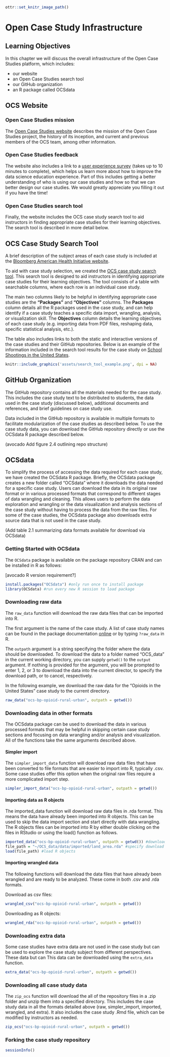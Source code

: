 
```r
ottr::set_knitr_image_path()
```

# Open Case Study Infrastructure

## Learning Objectives

In this chapter we will discuss the overall infrastructure of the Open Case Studies platform, which includes:

- our website
- an Open Case Studies search tool
- our GitHub organization
- an R package called OCSdata


## OCS Website 

### Open Case Studies mission 

The [Open Case Studies website](https://www.opencasestudies.org/) describes the mission of the Open Case Studies project, the history of its inception, and current and previous members of the OCS team, among other information. 

### Open Case Studies feedback 

The website also includes a link to a [user experience survey](https://www.opencasestudies.org/) (takes up to 10 minutes to complete), which helps us learn more about how to improve the data science education experience. Part of this includes getting a better understanding of who is using our case studies and how so that we can better design our case studies. We would greatly appreciate you filling it out  if you have the time! 

### Open Case Studies search tool 

Finally, the website includes the OCS case study search tool to aid instructors in finding appropriate case studies for their learning objectives. The search tool is described in more detail below. 

## OCS Case Study Search Tool 

A brief description of the subject areas of each case study is included at the [Bloomberg American Health Initiative website](https://americanhealth.jhu.edu/open-case-studies).

To aid with case study selection, we created the [OCS case study search tool](https://www.opencasestudies.org/#searchtab). This search tool is designed to aid instructors in identifying appropriate case studies for their learning objectives. The tool consists of a table with searchable columns, where each row is an individual case study. 

The main two columns likely to be helpful in identifying appropriate case studies are the **"Packages"** and **"Objectives"** columns. The **Packages** column details all the R packages used in the case study, and can help identify if a case study teaches a specific data import, wrangling, analysis, or visualization skill. The **Objectives** column details the learning objectives of each case study (e.g. importing data from PDF files, reshaping data, specific statistical analysis, etc.).

The table also includes links to both the static and interactive versions of the case studies and their GitHub repositories. Below is an example of the information included in the search tool results for the case study on [School Shootings in the United States](https://www.opencasestudies.org/ocs-bp-school-shootings-dashboard/).

```r
knitr::include_graphics('assets/search_tool_example.png', dpi = NA)
```

## GitHub Organization 

The GitHub repository contains all the materials needed for the case study. This includes the case study text to be distributed to students, the data used in the case study (discussed below), additional documents and references, and brief guidelines on case study use. 

Data included in the GitHub repository is available in multiple formats to facilitate modularization of the case studies as described below. To use the case study data, you can download the GitHub repository directly or use the OCSdata R package described below. 

(avocado Add figure 2.4 outlining repo structure)

## OCSdata 
To simplify the process of accessing the data required for each case study, we have created the OCSdata R package. Briefly, the OCSdata package creates a new folder called "OCSdata" where it downloads the data needed for a specific case study. Users can download the data in its original raw format or in various processed formats that correspond to different stages of data wrangling and cleaning. This allows users to perform the data exploration and wrangling or the data visualization and analysis sections of the case study without having to process the data from the raw files. For some of the case studies, the OCSdata package also downloads extra source data that is not used in the case study. 

(Add table 2.1 summarizing data formats available for download via OCSdata)

### Getting Started with OCSdata

The `OCSdata` package is available on the package repository CRAN and can be installed in R as follows: 

[avocado R version requirement?]

```r
install.packages("OCSdata") #only run once to install package
library(OCSdata) #run every new R session to load package
```

### Downloading raw data
The `raw_data` function will download the raw data files that can be imported into R. 

The first argument is the name of the case study. A list of case study names can be found in the package documentation [online](https://cran.r-project.org/web/packages/OCSdata/vignettes/instructions.html#casestudy) or by typing `?raw_data` in R. 

The `outpath` argument is a string specifying the folder where the data should be downloaded. To download the data to a folder named "OCS_data" in the current working directory, you can supply `getwd()` to the `output` argument. If nothing is provided for the argument, you will be prompted to enter 1, 2, or 3 to download the data into the current director, to specify the download path, or to cancel, respectively. 

In the following example, we download the raw data for the "Opioids in the United States" case study to the current directory. 

```r
raw_data("ocs-bp-opioid-rural-urban", outpath = getwd())
```

### Downloading data in other formats
The OCSdata package can be used to download the data in various processed formats that may be helpful in skipping certain case study sections and focusing on data wrangling and/or analysis and visualization. All of the functions take the same arguments described above.

#### Simpler import
The `simpler_import_data` function will download raw data files that have been converted to file formats that are easier to import into R, typically .csv. Some case studies offer this option when the original raw files require a more complicated import step. 

```r
simpler_import_data("ocs-bp-opioid-rural-urban", outpath = getwd())
```

#### Importing data as R objects 
The imported_data function will download raw data files in .rda format. This means the data have already been imported into R objects. This can be used to skip the data import section and start directly with data wrangling. The R objects files can be imported into R by either double clicking on the files in RStudio or using the load() function as follows. 


```r
imported_data("ocs-bp-opioid-rural-urban", outpath = getwd()) #download data in .rda format 
file_path = "~/OCS_data/data/imported/land_area.rda" #specify download directory 
load(file_path) #load R objects 

```

#### Importing wrangled data
The following functions will download the data files that have already been wrangled and are ready to be analyzed. These come in both .csv and .rda formats.

Download as csv files:
```r
wrangled_csv("ocs-bp-opioid-rural-urban", outpath = getwd()) 
```

Downloading as R objects:
```r
wrangled_rda("ocs-bp-opioid-rural-urban", outpath = getwd()) 
```

### Downloading extra data
Some case studies have extra data are not used in the case study but can be used to explore the case study subject from different perspectives. These data  but can This data can be downloaded using the `extra_data` function. 

```r
extra_data("ocs-bp-opioid-rural-urban", outpath = getwd()) 
```

### Downloading all case study data
The `zip_ocs` function will download the all of the repository files in a .zip folder and unzip them into a specified directory. This includes the case study data in all the formats detailed above (raw, simpler_import, imported, wrangled, and extra). It also includes the case study .Rmd file, which can be modified by instructors as needed. 

```r
zip_ocs("ocs-bp-opioid-rural-urban", outpath = getwd()) 
```

### Forking the case study repository


```r
sessionInfo()
```
